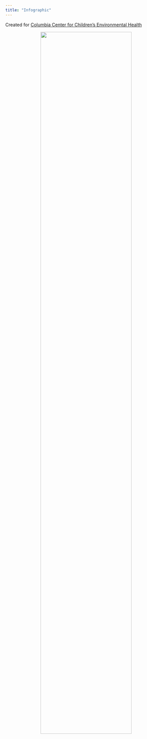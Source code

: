 ```yaml
---
title: "Infographic"
---
```


Created for [Columbia Center for Children's Environmental Health](https://ccceh.org)

<center>

<img src="images/heating_oil_infographic.jpg" style="width:75%">

</center>